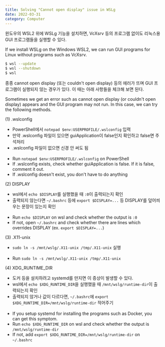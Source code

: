 ```yaml
---
title: Solving "Cannot open display" issue in WSLg
date: 2022-03-31
category: Computer
---
```


윈도우의 WSL2 위에 WSLg 기능을 설치하면, VcXsrv 등의 프로그램 없이도 리눅스용 GUI 프로그램들을 실행할 수 있다.

If we install WSLg on the Windows WSL2, we can run GUI programs for Linux without programs such as VcXsrv.

```bash
$ wsl --update
$ wsl --shutdown
$ wsl
```

종종 cannot open display (또는 couldn't open display) 등의 에러가 뜨며 GUI 프로그램이 실행되지 않는 경우가 있다.
이 때는 아래 사항들을 체크해 보면 된다.

Sometimes we get an error such as cannot open display (or couldn't open display) appears and the GUI program may not run.
In this case, we can try the following methods.

(1) .wslconfig

- PowerShell에서 `notepad $env:USERPROFILE/.wslconfig` 입력
- 만약 .wslconfig 파일이 있으면 guiApplication이 false인지 확인하고 false면 주석처리
- .wslconfig 파일이 없으면 신경 안 써도 됨
  <br/><br/>
- Run `notepad $env:USERPROFILE/.wslconfig` on PowerShell
- If .wslconfig exists, check whether guiApplication is false. If it is false, comment it out.
- If .wslconfig doesn't exist, you don't have to do anything

(2) DISPLAY

- wsl에서 `echo $DISPLAY`를 실행했을 때 `:0`이 출력되는지 확인
- 출력되지 않는다면 `~/.bashrc` 등에 `export $DISPLAY=...` 등 DISPLAY를 덮어씌우는 문장이 있는지 확인
  <br/><br/>
- Run `echo $DISPLAY` on wsl and check whether the output is `:0`
- If not, open `~/.bashrc` and check whether there are lines which overrides DISPLAY (ex. `export $DISPLAY=...`)

(3) .X11-unix

- `sudo ln -s /mnt/wslg/.X11-unix /tmp/.X11-unix` 실행
  <br/><br/>
- Run `sudo ln -s /mnt/wslg/.X11-unix /tmp/.X11-unix`

(4) XDG_RUNTIME_DIR

- 도커 등을 설치하려고 systemd를 만지면 이 증상이 발생할 수 있다.
- wsl에서 `echo $XDG_RUNTIME_DIR`을 실행했을 때 `/mnt/wslg/runtime-dir`이 출력되는지 확인
- 출력되지 않거나 값이 다르다면, `~/.bashrc`에 `export $XDG_RUNTIME_DIR=/mnt/wslg/runtime-dir` 적어주기
  <br/><br/>
- If you setup systemd for installing the programs such as Docker, you can get this symptom.
- Run `echo $XDG_RUNTIME_DIR` on wsl and check whether the output is `/mnt/wslg/runtime-dir`
- If not, add `export $XDG_RUNTIME_DIR=/mnt/wslg/runtime-dir` on `~/.bashrc`
